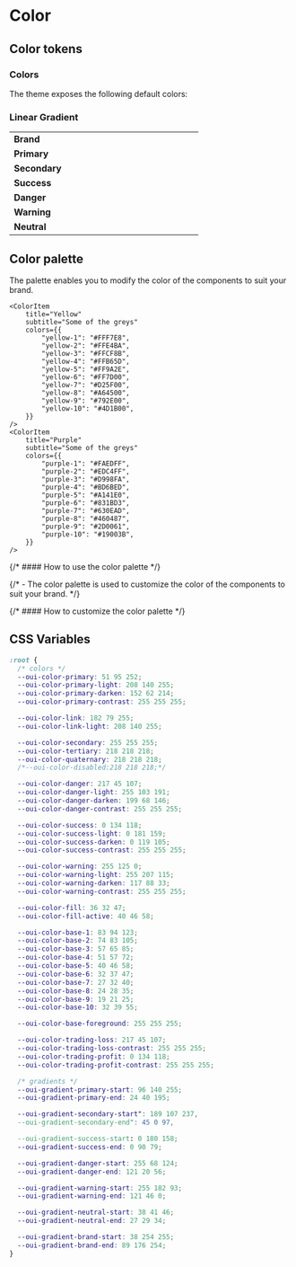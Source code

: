 
<Meta title="Design Tokens/Color"/>

# Color

## Color tokens

### Colors

The theme exposes the following default colors:

<ColorPalette>
    <ColorItem
        title="primary"
        subtitle="Brand / Main"
        colors={{dark: "#335FFC", default: "#335FFC", light: "#335FFC"}}
    />
    <ColorItem
        title="success"
        subtitle="Success / Buy / Long"
        colors={{dark: "#008676", default: "#008676", light: "#008676"}}
    />
    <ColorItem
        title="danger"
        subtitle="Danger / Sell / Short"
        colors={{dark: "#AC2D58", default: "#D92D6B", light: "#E93E71"}}
    />
    <ColorItem
        title="warning"
        subtitle="Warning"
        colors={{dark: "#D25F00", default: "#FF7D00", light: "#FF9A2E"}}
    />
</ColorPalette>

### Linear Gradient

<table className="oui-w-full !oui-border-none oui-mt-3">
    <colgroup>
        <col width="30%"/>
        <col/>
    </colgroup>
    <tbody>
    <tr>
        <td className="!oui-p-0 !oui-border-none">
            <strong>Brand</strong>
        </td>
        <td className="!oui-px-0 !oui-border-none">
            <Flex gap={2}>
                <Box width="48px" height="48px" gradient="brand" r="full" angle={0}/>
                <Box
                    width="48px"
                    height="48px"
                    gradient="brand"
                    r="full"
                    angle={45}
                />
                <Box
                    width="48px"
                    height="48px"
                    gradient="brand"
                    r="full"
                    angle={90}
                />
                <Box
                    width="48px"
                    height="48px"
                    gradient="brand"
                    r="full"
                    angle={135}
                />
                <Box width="48px" height="48px" gradient="brand" r="full"/>
            </Flex>
        </td>
    </tr>
    <tr>
        <td className="!oui-p-0 !oui-border-none">
            <strong>Primary</strong>
        </td>
        <td className="!oui-px-0 !oui-border-none">
            <Flex gap={2}>
                <Box width="48px" height="48px" gradient="primary" r="full" angle={0}/>
                <Box
                    width="48px"
                    height="48px"
                    gradient="primary"
                    r="full"
                    angle={45}
                />
                <Box
                    width="48px"
                    height="48px"
                    gradient="primary"
                    r="full"
                    angle={90}
                />
                <Box
                    width="48px"
                    height="48px"
                    gradient="primary"
                    r="full"
                    angle={135}
                />
                <Box width="48px" height="48px" gradient="primary" r="full"/>
            </Flex>
        </td>
    </tr>
    <tr>
        <td className="!oui-p-0 !oui-border-none">
            <strong>Secondary</strong>
        </td>
        <td className="!oui-px-0 !oui-border-none">
            <Flex gap={2}>
                <Box width="48px" height="48px" gradient="secondary" r="full" angle={0}/>
                <Box
                    width="48px"
                    height="48px"
                    gradient="secondary"
                    r="full"
                    angle={45}
                />
                <Box
                    width="48px"
                    height="48px"
                    gradient="secondary"
                    r="full"
                    angle={90}
                />
                <Box
                    width="48px"
                    height="48px"
                    gradient="secondary"
                    r="full"
                    angle={135}
                />
                <Box width="48px" height="48px" gradient="secondary" r="full"/>
            </Flex>
        </td>
    </tr>
    <tr>
        <td className="!oui-p-0 !oui-border-none">
            <strong>Success</strong>
        </td>
        <td className="!oui-px-0 !oui-border-none">
            <Flex gap={2}>
                <Box
                    width="48px"
                    height="48px"
                    gradient="success"
                    r="full"
                    angle={0}
                />
                <Box
                    width="48px"
                    height="48px"
                    gradient="success"
                    r="full"
                    angle={45}
                />
                <Box
                    width="48px"
                    height="48px"
                    gradient="success"
                    r="full"
                    angle={90}
                />
                <Box
                    width="48px"
                    height="48px"
                    gradient="success"
                    r="full"
                    angle={135}
                />
                <Box width="48px" height="48px" gradient="success" r="full"/>
            </Flex>
        </td>
    </tr>
    <tr>
        <td className="!oui-p-0 !oui-border-none">
            <strong>Danger</strong>
        </td>
        <td className="!oui-px-0 !oui-border-none">
            <Flex gap={2}>
                <Box
                    width="48px"
                    height="48px"
                    gradient="danger"
                    r="full"
                    angle={0}
                />
                <Box
                    width="48px"
                    height="48px"
                    gradient="danger"
                    r="full"
                    angle={45}
                />
                <Box
                    width="48px"
                    height="48px"
                    gradient="danger"
                    r="full"
                    angle={90}
                />
                <Box
                    width="48px"
                    height="48px"
                    gradient="danger"
                    r="full"
                    angle={135}
                />
                <Box width="48px" height="48px" gradient="danger" r="full"/>
            </Flex>
        </td>
    </tr>
    <tr>
        <td className="!oui-p-0 !oui-border-none">
            <strong>Warning</strong>
        </td>
        <td className="!oui-px-0 !oui-border-none">
            <Flex gap={2}>
                <Box
                    width="48px"
                    height="48px"
                    gradient="warning"
                    r="full"
                    angle={0}
                />
                <Box
                    width="48px"
                    height="48px"
                    gradient="warning"
                    r="full"
                    angle={45}
                />
                <Box
                    width="48px"
                    height="48px"
                    gradient="warning"
                    r="full"
                    angle={90}
                />
                <Box
                    width="48px"
                    height="48px"
                    gradient="warning"
                    r="full"
                    angle={135}
                />
                <Box width="48px" height="48px" gradient="warning" r="full"/>
            </Flex>
        </td>
    </tr>
    <tr>
        <td className="!oui-p-0 !oui-border-none">
            <strong>Neutral</strong>
        </td>
        <td className="!oui-px-0 !oui-border-none">
            <Flex gap={2}>
                <Box
                    width="48px"
                    height="48px"
                    gradient="neutral"
                    r="full"
                    angle={0}
                />
                <Box
                    width="48px"
                    height="48px"
                    gradient="neutral"
                    r="full"
                    angle={45}
                />
                <Box
                    width="48px"
                    height="48px"
                    gradient="neutral"
                    r="full"
                    angle={90}
                />
                <Box
                    width="48px"
                    height="48px"
                    gradient="neutral"
                    r="full"
                    angle={135}
                />
                <Box width="48px" height="48px" gradient="neutral" r="full"/>
            </Flex>
        </td>
    </tr>
    </tbody>
</table>



## Color palette

The palette enables you to modify the color of the components to suit your brand.

<ColorPalette>
    <ColorItem
        title="Neutral"
        subtitle="Coral"
        colors={{
            "neutural-1": "#535E7B",
            "neutural-2": "#4A5369",
            "neutural-3": "#394155",
            "neutural-4": "#333948",
            "neutural-5": "#282E3A",
            "neutural-6": "#20252F",
            "neutural-7": "#1B2028",
            "neutural-8": "#181C23",
            "neutural-9": "#131519",
            "neutural-10": "#07080A",
        }}
    />
    <ColorItem
        title="Blue"
        subtitle="Some of the greys"
        colors={{
            "blue-1": "#B9D1FF",
            "blue-2": "#97B9FD",
            "blue-3": "#779DFF",
            "blue-4": "#608CFF",
            "blue-5": "#4774F6",
            "blue-6": "#335FFC",
            "blue-7": "#3347FD",
            "blue-8": "#283BEE",
            "blue-9": "#1828C3",
            "blue-10": "#0E1DA1",
        }}
    />
    <ColorItem
        title="Green"
        subtitle="Some of the greys"
        colors={{
            "green-1": "#65ECD3",
            "green-2": "#27DEC8",
            "green-3": "#0FCBB4",
            "green-4": "#00B49E",
            "green-5": "#039886",
            "green-6": "#008676",
            "green-7": "#007769",
            "green-8": "#00685C",
            "green-9": "#005A4F",
            "green-10": "#00433B",
        }}
    />
    <ColorItem
        title="Red"
        subtitle="Some of the greys"
        colors={{
            "red-1": "#FFD0DE",
            "red-2": "#FFA5C0",
            "red-3": "#FF608F",
            "red-4": "#FF447C",
            "red-5": "#E93E71",
            "red-6": "#D92D6B",
            "red-7": "#AC2D58",
            "red-8": "#9D204D",
            "red-9": "#791438",
            "red-10": "#640B2B",
        }}
    />

    <ColorItem
        title="Yellow"
        subtitle="Some of the greys"
        colors={{
            "yellow-1": "#FFF7E8",
            "yellow-2": "#FFE4BA",
            "yellow-3": "#FFCF8B",
            "yellow-4": "#FFB65D",
            "yellow-5": "#FF9A2E",
            "yellow-6": "#FF7D00",
            "yellow-7": "#D25F00",
            "yellow-8": "#A64500",
            "yellow-9": "#792E00",
            "yellow-10": "#4D1B00",
        }}
    />
    <ColorItem
        title="Purple"
        subtitle="Some of the greys"
        colors={{
            "purple-1": "#FAEDFF",
            "purple-2": "#EDC4FF",
            "purple-3": "#D998FA",
            "purple-4": "#BD6BED",
            "purple-5": "#A141E0",
            "purple-6": "#831BD3",
            "purple-7": "#630EAD",
            "purple-8": "#460487",
            "purple-9": "#2D0061",
            "purple-10": "#19003B",
        }}
    />
</ColorPalette>

{/* #### How to use the color palette */}

{/* - The color palette is used to customize the color of the components to suit your brand. */}

{/* #### How to customize the color palette */}

## CSS Variables

```css
:root {
  /* colors */
  --oui-color-primary: 51 95 252;
  --oui-color-primary-light: 208 140 255;
  --oui-color-primary-darken: 152 62 214;
  --oui-color-primary-contrast: 255 255 255;

  --oui-color-link: 182 79 255;
  --oui-color-link-light: 208 140 255;

  --oui-color-secondary: 255 255 255;
  --oui-color-tertiary: 218 218 218;
  --oui-color-quaternary: 218 218 218;
  /*--oui-color-disabled:218 218 218;*/

  --oui-color-danger: 217 45 107;
  --oui-color-danger-light: 255 103 191;
  --oui-color-danger-darken: 199 68 146;
  --oui-color-danger-contrast: 255 255 255;

  --oui-color-success: 0 134 118;
  --oui-color-success-light: 0 181 159;
  --oui-color-success-darken: 0 119 105;
  --oui-color-success-contrast: 255 255 255;

  --oui-color-warning: 255 125 0;
  --oui-color-warning-light: 255 207 115;
  --oui-color-warning-darken: 117 88 33;
  --oui-color-warning-contrast: 255 255 255;

  --oui-color-fill: 36 32 47;
  --oui-color-fill-active: 40 46 58;

  --oui-color-base-1: 83 94 123;
  --oui-color-base-2: 74 83 105;
  --oui-color-base-3: 57 65 85;
  --oui-color-base-4: 51 57 72;
  --oui-color-base-5: 40 46 58;
  --oui-color-base-6: 32 37 47;
  --oui-color-base-7: 27 32 40;
  --oui-color-base-8: 24 28 35;
  --oui-color-base-9: 19 21 25;
  --oui-color-base-10: 32 39 55;

  --oui-color-base-foreground: 255 255 255;

  --oui-color-trading-loss: 217 45 107;
  --oui-color-trading-loss-contrast: 255 255 255;
  --oui-color-trading-profit: 0 134 118;
  --oui-color-trading-profit-contrast: 255 255 255;

  /* gradients */
  --oui-gradient-primary-start: 96 140 255;
  --oui-gradient-primary-end: 24 40 195;

  --oui-gradient-secondary-start": 189 107 237,
  --oui-gradient-secondary-end": 45 0 97,

  --oui-gradient-success-start: 0 180 158;
  --oui-gradient-success-end: 0 90 79;

  --oui-gradient-danger-start: 255 68 124;
  --oui-gradient-danger-end: 121 20 56;

  --oui-gradient-warning-start: 255 182 93;
  --oui-gradient-warning-end: 121 46 0;

  --oui-gradient-neutral-start: 38 41 46;
  --oui-gradient-neutral-end: 27 29 34;

  --oui-gradient-brand-start: 38 254 255;
  --oui-gradient-brand-end: 89 176 254;
}
```
